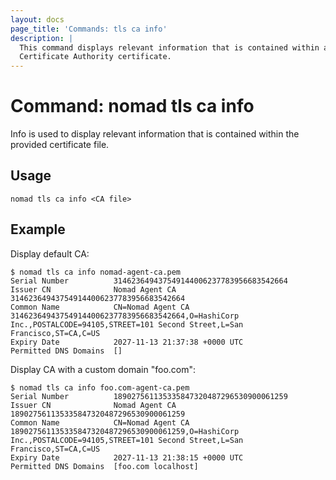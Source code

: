 ```yaml
---
layout: docs
page_title: 'Commands: tls ca info'
description: |
  This command displays relevant information that is contained within a
  Certificate Authority certificate.
---
```


# Command: nomad tls ca info

Info is used to display relevant information that is contained within the
provided certificate file.

## Usage

```plaintext
nomad tls ca info <CA file>
```

## Example

Display default CA:

```shell-session
$ nomad tls ca info nomad-agent-ca.pem
Serial Number          314623649437549144006237783956683542664
Issuer CN              Nomad Agent CA 314623649437549144006237783956683542664
Common Name            CN=Nomad Agent CA 314623649437549144006237783956683542664,O=HashiCorp Inc.,POSTALCODE=94105,STREET=101 Second Street,L=San Francisco,ST=CA,C=US
Expiry Date            2027-11-13 21:37:38 +0000 UTC
Permitted DNS Domains  []
```

Display CA with a custom domain "foo.com":

```shell-session
$ nomad tls ca info foo.com-agent-ca.pem
Serial Number          189027561135335847320487296530900061259
Issuer CN              Nomad Agent CA 189027561135335847320487296530900061259
Common Name            CN=Nomad Agent CA 189027561135335847320487296530900061259,O=HashiCorp Inc.,POSTALCODE=94105,STREET=101 Second Street,L=San Francisco,ST=CA,C=US
Expiry Date            2027-11-13 21:38:15 +0000 UTC
Permitted DNS Domains  [foo.com localhost]
```
